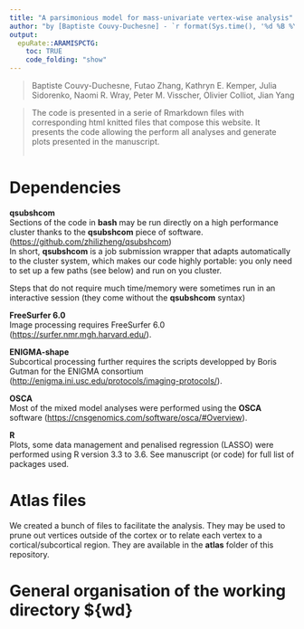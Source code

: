 ```yaml
---
title: "A parsimonious model for mass-univariate vertex-wise analysis"
author: "by [Baptiste Couvy-Duchesne] - `r format(Sys.time(), '%d %B %Y')`"
output:
  epuRate::ARAMISPCTG:
    toc: TRUE
    code_folding: "show"
---
```


>Baptiste Couvy-Duchesne, Futao Zhang, Kathryn E. Kemper, Julia Sidorenko, Naomi R. Wray, Peter M.
Visscher, Olivier Colliot, Jian Yang 

>The code is presented in a serie of Rmarkdown files with corresponding html knitted files that compose this website. It presents the code allowing the perform all analyses and generate plots presented in the manuscript.   
\

# Dependencies 

**qsubshcom**\
Sections of the code in **bash** may be run directly on a high performance cluster thanks to the **qsubshcom** piece of software. (<https://github.com/zhilizheng/qsubshcom>)  
In short, **qsubshcom** is a job submission wrapper that adapts automatically to the cluster system, which makes our code highly portable: you only need to set up a few paths (see below) and run on you cluster. 

Steps that do not require much time/memory were sometimes run in an interactive session (they come without the **qsubshcom** syntax) 

**FreeSurfer 6.0**\
Image processing requires FreeSurfer 6.0 (<https://surfer.nmr.mgh.harvard.edu/>). 

**ENIGMA-shape**\
Subcortical processing further requires the scripts developped by Boris Gutman for the ENIGMA consortium (<http://enigma.ini.usc.edu/protocols/imaging-protocols/>).

**OSCA**\
Most of the mixed model analyses were performed using the **OSCA** software (<https://cnsgenomics.com/software/osca/#Overview>). 

**R**\
Plots, some data management and penalised regression (LASSO) were performed using R version 3.3 to 3.6. See manuscript (or code) for full list of packages used.

# Atlas files

We created a bunch of files to facilitate the analysis. They may be used to prune out vertices outside of the cortex or to relate each vertex to a cortical/subcortical region.
They are available in the **atlas** folder of this repository.  
 
# General organisation of the working directory ${wd}

		
			


